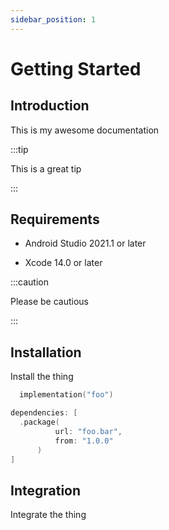 ```yaml
---
sidebar_position: 1
---
```



# Getting Started

## Introduction

This is my awesome documentation

:::tip

This is a great tip

:::

## Requirements

<Tabs>
  <TabItem value="android" label="Android" default>

<ul>
    <li>Android Studio 2021.1 or later</li>

</ul>

  </TabItem>
  <TabItem value="ios" label="iOS">

<ul>
    <li>Xcode 14.0 or later</li>
</ul>

  </TabItem>

</Tabs>

:::caution

Please be cautious

:::

## Installation

Install the thing

<Tabs>
  <TabItem value="android" label="Android" default>

```kotlin title=build.gradle.kts
  implementation("foo")
```

  </TabItem>
  <TabItem value="ios" label="iOS">

  ```swift title=Package.swift
  dependencies: [
    .package(
            url: "foo.bar",
            from: "1.0.0"
        )
  ]
```

  </TabItem>
</Tabs>

## Integration

Integrate the thing